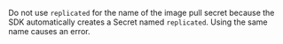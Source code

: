 Do not use `replicated` for the name of the image pull secret because the SDK automatically creates a Secret named `replicated`. Using the same name causes an error.
